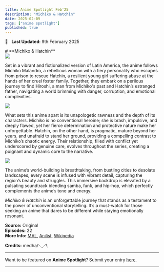 ```yaml
---
title: Anime Spotlight Feb'25
description: "Michiko & Hatchin"
date: 2025-02-09
tags: ["anime spotlight"]
published: true
---
```


📅 &nbsp;
**Last Updated:** 9th February 2025

<div style={{marginBottom: '-10px', marginTop: '0px'}}>
    # **Michiko & Hatchin**
</div>

<div style={{marginBottom: '-10px', marginTop: '-10px'}}>
  <img src="/images/blog/anime-spotlight-feb25/michiko-1.webp" className="rounded-xl" />
</div>

Set in a vibrant and fictionalized version of Latin America, the anime follows Michiko Malandro, a rebellious woman with a fiery personality who escapes from prison to rescue Hatchin, a resilient young girl suffering abuse at the hands of her cruel foster family. Together, they embark on a perilous journey to find Hiroshi, a man from Michiko's past and Hatchin’s estranged father, navigating a world brimming with danger, corruption, and emotional complexities.

<div style={{marginBottom: '-10px', marginTop: '-10px'}}>
  <img src="/images/blog/anime-spotlight-feb25/michiko-3.webp" className="rounded-xl" />
</div>

What sets this anime apart is its unapologetic rawness and the depth of its characters. Michiko is no conventional heroine; she is brash, impulsive, and deeply flawed, yet her fierce determination and protective nature make her unforgettable. Hatchin, on the other hand, is pragmatic, mature beyond her years, and unafraid to stand her ground, providing a compelling contrast to Michiko’s chaotic energy. Their relationship, filled with conflict yet underscored by genuine care, evolves throughout the series, creating a poignant and dynamic core to the narrative.

<div style={{marginBottom: '-10px', marginTop: '-10px'}}>
  <img src="/images/blog/anime-spotlight-feb25/michiko-2.webp" className="rounded-xl" />
</div>

The anime’s world-building is breathtaking, from bustling cities to desolate landscapes, every scene is infused with vibrant detail, capturing the region’s beauty and struggles. This immersive backdrop is elevated by a pulsating soundtrack blending samba, funk, and hip-hop, which perfectly complements the anime’s tone and energy.

_Michiko & Hatchin_ is an unforgettable journey that stands as a testament to the power of unconventional storytelling. It’s a must-watch for those seeking an anime that dares to be different while staying emotionally resonant.

**Source:** Original \
**Episodes:** 22 \
**More Info:**
<a href="https://myanimelist.net/anime/4087/Michiko_to_Hatchin" target="_blank">MAL</a>,
<a href="https://anilist.co/anime/4087/Michiko-to-Hatchin" target="_blank">Anilist</a>,
<a href="https://en.wikipedia.org/wiki/Michiko_%26_Hatchin" target="_blank">Wikipedia</a>

**Credits:** medha/ᐠ.ꞈ.ᐟ\

<hr className="my-4 mt-8 mb-4" />

Want to be featured on **Anime Spotlight**? Submit your entry [here](https://forms.gle/38ACSWeu41pBFZqW8).

<hr className="my-0 mt-2 mb-4" />
